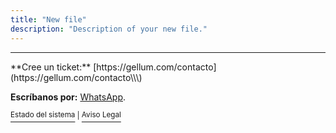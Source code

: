 ```yaml
---
title: "New file"
description: "Description of your new file."
---
```


---

<Card title="¿Aún necesita ayuda?">
  **Cree un ticket:** [https://gellum.com/contacto](https://gellum.com/contacto\\\)

  **Escríbanos por:** [WhatsApp](http://wa.me/50685135965).
</Card>

[<sup>Estado del sistema</sup>](https://status.gellum.com/)<sup> | </sup>[<sup>Aviso Legal</sup>](https://gellum.com/politicas)